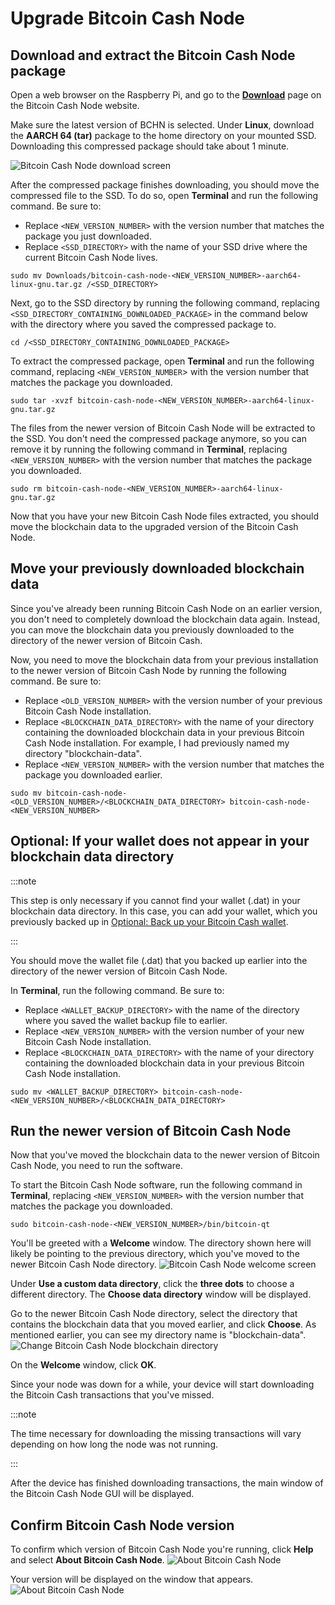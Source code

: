 # Upgrade Bitcoin Cash Node

## Download and extract the Bitcoin Cash Node package

Open a web browser on the Raspberry Pi, and go to the **[Download](https://bitcoincashnode.org/en/download.html)** page on the Bitcoin Cash Node website.

Make sure the latest version of BCHN is selected. Under **Linux**, download the **AARCH 64 (tar)** package to the home directory on your mounted SSD. Downloading this compressed package should take about 1 minute.

![Bitcoin Cash Node download screen](https://github.com/josh-wong/bitcoin-cash-node-on-raspberry-pi/blob/main/docs/assets/screenshots/bitcoin_cash_node_download.png?raw=true)

After the compressed package finishes downloading, you should move the compressed file to the SSD. To do so, open **Terminal** and run the following command. Be sure to:

- Replace `<NEW_VERSION_NUMBER>` with the version number that matches the package you just downloaded.
- Replace `<SSD_DIRECTORY>` with the name of your SSD drive where the current Bitcoin Cash Node lives.

```console
sudo mv Downloads/bitcoin-cash-node-<NEW_VERSION_NUMBER>-aarch64-linux-gnu.tar.gz /<SSD_DIRECTORY>
```

Next, go to the SSD directory by running the following command, replacing `<SSD_DIRECTORY_CONTAINING_DOWNLOADED_PACKAGE>` in the command below with the directory where you saved the compressed package to.

 ```console
 cd /<SSD_DIRECTORY_CONTAINING_DOWNLOADED_PACKAGE>
 ```

To extract the compressed package, open **Terminal** and run the following command, replacing `<NEW_VERSION_NUMBER`> with the version number that matches the package you downloaded.

```console
sudo tar -xvzf bitcoin-cash-node-<NEW_VERSION_NUMBER>-aarch64-linux-gnu.tar.gz
```

The files from the newer version of Bitcoin Cash Node will be extracted to the SSD. You don't need the compressed package anymore, so you can remove it by running the following command in **Terminal**, replacing `<NEW_VERSION_NUMBER>` with the version number that matches the package you downloaded.

```console
sudo rm bitcoin-cash-node-<NEW_VERSION_NUMBER>-aarch64-linux-gnu.tar.gz
```

Now that you have your new Bitcoin Cash Node files extracted, you should move the blockchain data to the upgraded version of the Bitcoin Cash Node.

## Move your previously downloaded blockchain data

Since you've already been running Bitcoin Cash Node on an earlier version, you don't need to completely download the blockchain data again. Instead, you can move the blockchain data you previously downloaded to the directory of the newer version of Bitcoin Cash.

Now, you need to move the blockchain data from your previous installation to the newer version of Bitcoin Cash Node by running the following command. Be sure to:

- Replace `<OLD_VERSION_NUMBER>` with the version number of your previous Bitcoin Cash Node installation.
- Replace `<BLOCKCHAIN_DATA_DIRECTORY>` with the name of your directory containing the downloaded blockchain data in your previous Bitcoin Cash Node installation. For example, I had previously named my directory "blockchain-data".
- Replace `<NEW_VERSION_NUMBER>` with the version number that matches the package you downloaded earlier.

```console
sudo mv bitcoin-cash-node-<OLD_VERSION_NUMBER>/<BLOCKCHAIN_DATA_DIRECTORY> bitcoin-cash-node-<NEW_VERSION_NUMBER>
```

## Optional: If your wallet does not appear in your blockchain data directory

:::note

This step is only necessary if you cannot find your wallet (.dat) in your blockchain data directory. In this case, you can add your wallet, which you previously backed up in [Optional: Back up your Bitcoin Cash wallet](../01_preparation/#optional-back-up-our-bitcoin-cash-wallet).

:::

You should move the wallet file (.dat) that you backed up earlier into the directory of the newer version of Bitcoin Cash Node.

In **Terminal**, run the following command. Be sure to:

- Replace `<WALLET_BACKUP_DIRECTORY>` with the name of the directory where you saved the wallet backup file to earlier.
- Replace `<NEW_VERSION_NUMBER>` with the version number of your new Bitcoin Cash Node installation.
- Replace `<BLOCKCHAIN_DATA_DIRECTORY>` with the name of your directory containing the downloaded blockchain data in your previous Bitcoin Cash Node installation.

```console
sudo mv <WALLET_BACKUP_DIRECTORY> bitcoin-cash-node-<NEW_VERSION_NUMBER>/<BLOCKCHAIN_DATA_DIRECTORY>
```

## Run the newer version of Bitcoin Cash Node

Now that you've moved the blockchain data to the newer version of Bitcoin Cash Node, you need to run the software. 

To start the Bitcoin Cash Node software, run the following command in **Terminal**, replacing `<NEW_VERSION_NUMBER>` with the version number that matches the package you downloaded.

```console
sudo bitcoin-cash-node-<NEW_VERSION_NUMBER>/bin/bitcoin-qt
```

You'll be greeted with a **Welcome** window. The directory shown here will likely be pointing to the previous directory, which you've moved to the newer Bitcoin Cash Node directory.
![Bitcoin Cash Node welcome screen](https://github.com/josh-wong/bitcoin-cash-node-on-raspberry-pi/blob/main/docs/assets/screenshots/upgrade_bitcoin_cash_node_welcome.png?raw=true)

Under **Use a custom data directory**, click the **three dots** to choose a different directory. The **Choose data directory** window will be displayed.

Go to the newer Bitcoin Cash Node directory, select the directory that contains the blockchain data that you moved earlier, and click **Choose**. As mentioned earlier, you can see my directory name is "blockchain-data".
![Change Bitcoin Cash Node blockchain directory](https://github.com/josh-wong/bitcoin-cash-node-on-raspberry-pi/blob/main/docs/assets/screenshots/upgrade_bitcoin_cash_node_welcome_change_directory.png?raw=true)

On the **Welcome** window, click **OK**.

Since your node was down for a while, your device will start downloading the Bitcoin Cash transactions that you've missed.

:::note

The time necessary for downloading the missing transactions will vary depending on how long the node was not running.

:::

After the device has finished downloading transactions, the main window of the Bitcoin Cash Node GUI will be displayed.

## Confirm Bitcoin Cash Node version

To confirm which version of Bitcoin Cash Node you're running, click **Help** and select **About Bitcoin Cash Node**.
![About Bitcoin Cash Node](https://github.com/josh-wong/bitcoin-cash-node-on-raspberry-pi/blob/main/docs/assets/screenshots/upgrade_bitcoin_cash_node_help_about.png?raw=true)

Your version will be displayed on the window that appears.
![About Bitcoin Cash Node](https://github.com/josh-wong/bitcoin-cash-node-on-raspberry-pi/blob/main/docs/assets/screenshots/upgrade_bitcoin_cash_node_about.png?raw=true)
